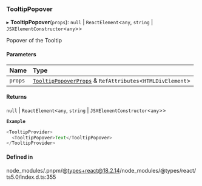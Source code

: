 ### TooltipPopover

▸ **TooltipPopover**(`props`): `null` \| `ReactElement`\<`any`, `string` \| `JSXElementConstructor`\<`any`\>\>

Popover of the Tooltip

#### Parameters

| Name    | Type                                                                                             |
| :------ | :----------------------------------------------------------------------------------------------- |
| `props` | [`TooltipPopoverProps`](interfaces/TooltipPopoverProps.md) & `RefAttributes`\<`HTMLDivElement`\> |

#### Returns

`null` \| `ReactElement`\<`any`, `string` \| `JSXElementConstructor`\<`any`\>\>

**`Example`**

```ts
<TooltipProvider>
  <TooltipPopover>Text</TooltipPopover>
</TooltipProvider>
```

#### Defined in

node_modules/.pnpm/@types+react@18.2.14/node_modules/@types/react/ts5.0/index.d.ts:355
